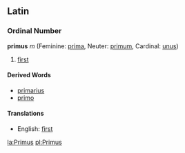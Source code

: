 ==Latin==
===Ordinal Number===
'''primus''' ''m'' (Feminine: [[prima]], Neuter: [[primum]], Cardinal: [[unus]])

#[[first]]

====Derived Words====
*[[primarius]]
*[[primo]]

====Translations====
*English: [[first]]

[[la:Primus]]
[[pl:Primus]]